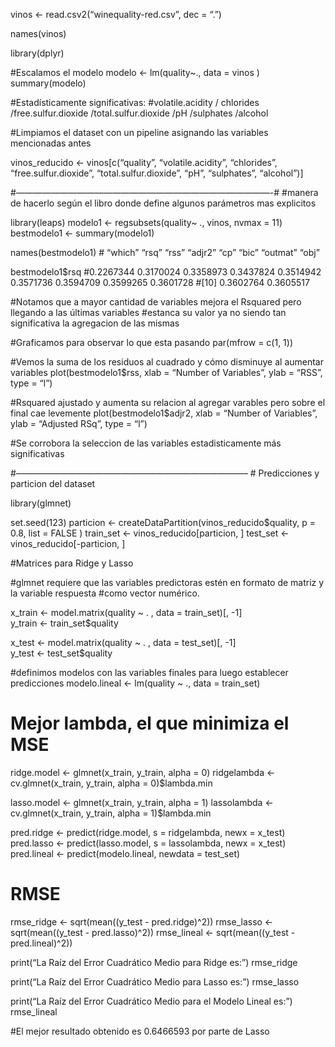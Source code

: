 vinos <- read.csv2("winequality-red.csv", dec = ".")

names(vinos)


library(dplyr)

#Escalamos el modelo
modelo <- lm(quality~., data = vinos )
summary(modelo)

#Estadísticamente significativas:
#volatile.acidity / chlorides /free.sulfur.dioxide /total.sulfur.dioxide /pH /sulphates /alcohol

#Limpiamos el dataset con un pipeline asignando las variables mencionadas antes

vinos_reducido <- vinos[c("quality", "volatile.acidity", "chlorides",
                          "free.sulfur.dioxide", "total.sulfur.dioxide",
                          "pH", "sulphates", "alcohol")]


#----------------------------------------------------------------------------------------#
#manera de hacerlo según el libro donde define algunos parámetros mas explicitos

library(leaps)
modelo1 <- regsubsets(quality~ ., vinos, nvmax = 11)
bestmodelo1 <- summary(modelo1)


names(bestmodelo1)
# "which"  "rsq"    "rss"    "adjr2"  "cp"     "bic"    "outmat" "obj"   

bestmodelo1$rsq
#0.2267344 0.3170024 0.3358973 0.3437824 0.3514942 0.3571736 0.3594709 0.3599265 0.3601728
#[10] 0.3602764 0.3605517

#Notamos que a mayor cantidad de variables mejora el Rsquared pero llegando a las últimas variables 
#estanca su valor ya no siendo tan significativa la agregacion de las mismas


#Graficamos para observar lo que esta pasando
par(mfrow = c(1, 1))

#Vemos la suma de los residuos al cuadrado y cómo disminuye al aumentar variables
plot(bestmodelo1$rss, xlab = "Number of Variables",
       ylab = "RSS", type = "l")

#Rsquared ajustado y aumenta su relacion al agregar varables pero sobre el final cae levemente
plot(bestmodelo1$adjr2, xlab = "Number of Variables",
       ylab = "Adjusted RSq", type = "l")

#Se corrobora la seleccion de las variables estadisticamente más significativas

#--------------------------------------------------------------------------------
# Predicciones y particion del dataset

library(glmnet)

set.seed(123)
particion <- createDataPartition(vinos_reducido$quality, p = 0.8, list = FALSE )
train_set <- vinos_reducido[particion, ]
test_set <- vinos_reducido[-particion, ]

#Matrices para Ridge y Lasso

#glmnet requiere que las variables predictoras estén en formato de matriz y la variable respuesta 
#como vector numérico.

x_train <- model.matrix(quality ~ . , data = train_set)[, -1]  
y_train <- train_set$quality

x_test <- model.matrix(quality ~ . , data = test_set)[, -1]  
y_test <- test_set$quality

#definimos modelos con las variables finales para luego establecer predicciones
modelo.lineal <- lm(quality ~ ., data = train_set)

# Mejor lambda, el que minimiza el MSE

ridge.model <- glmnet(x_train, y_train, alpha = 0)
ridgelambda <- cv.glmnet(x_train, y_train, alpha = 0)$lambda.min

lasso.model <- glmnet(x_train, y_train, alpha = 1)
lassolambda <- cv.glmnet(x_train, y_train, alpha = 1)$lambda.min  
  
pred.ridge <- predict(ridge.model, s = ridgelambda, newx = x_test)
pred.lasso <- predict(lasso.model, s = lassolambda, newx = x_test)
pred.lineal <- predict(modelo.lineal, newdata = test_set)


# RMSE
rmse_ridge <- sqrt(mean((y_test - pred.ridge)^2))
rmse_lasso <- sqrt(mean((y_test - pred.lasso)^2))
rmse_lineal <- sqrt(mean((y_test - pred.lineal)^2))

print("La Raíz del Error Cuadrático Medio para Ridge es:")
rmse_ridge

print("La Raíz del Error Cuadrático Medio para Lasso es: ")
rmse_lasso

print("La Raíz del Error Cuadrático Medio para el Modelo Lineal es:")
rmse_lineal

#El mejor resultado obtenido es 0.6466593 por parte de Lasso
